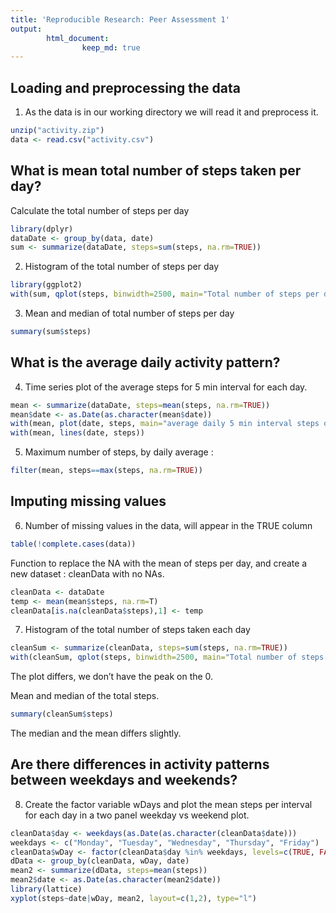 ```yaml
---
title: 'Reproducible Research: Peer Assessment 1'
output: 
        html_document:
                keep_md: true
---
```


## Loading and preprocessing the data
1. As the data is in our working directory we will read it and preprocess it.  
```r
unzip("activity.zip")
data <- read.csv("activity.csv")
```  

## What is mean total number of steps taken per day?
Calculate the total number of steps per day  
```r
library(dplyr)
dataDate <- group_by(data, date)
sum <- summarize(dataDate, steps=sum(steps, na.rm=TRUE))
``` 

2. Histogram of the total number of steps per day
```r
library(ggplot2)  
with(sum, qplot(steps, binwidth=2500, main="Total number of steps per day"))  
```

3. Mean and median of total number of steps per day  
```r
summary(sum$steps)
```

## What is the average daily activity pattern?
4. Time series plot of the average steps for 5 min interval for each day. 
```r
mean <- summarize(dataDate, steps=mean(steps, na.rm=TRUE))
mean$date <- as.Date(as.character(mean$date))
with(mean, plot(date, steps, main="average daily 5 min interval steps over time"))
with(mean, lines(date, steps))
```  

5. Maximum number of steps, by daily average :   
```r
filter(mean, steps==max(steps, na.rm=TRUE))  
```  

## Imputing missing values
6. Number of missing values in the data, will appear in the TRUE column  
```r
table(!complete.cases(data))
```  

Function to replace the NA with the mean of steps per day, and create a new dataset : cleanData with no NAs.  
```r
cleanData <- dataDate
temp <- mean(mean$steps, na.rm=T)
cleanData[is.na(cleanData$steps),1] <- temp
```  

7. Histogram of the total number of steps taken each day  
```r
cleanSum <- summarize(cleanData, steps=sum(steps, na.rm=TRUE))
with(cleanSum, qplot(steps, binwidth=2500, main="Total number of steps per day"))
```   
  
The plot differs, we don't have the peak on the 0.  

Mean and median of the total steps.  
```r
summary(cleanSum$steps)
```  
The median and the mean differs slightly.  

## Are there differences in activity patterns between weekdays and weekends?
8. Create the factor variable wDays and plot the mean steps per interval for each day in a two panel weekday vs weekend plot.  
```r
cleanData$day <- weekdays(as.Date(as.character(cleanData$date)))
weekdays <- c("Monday", "Tuesday", "Wednesday", "Thursday", "Friday")
cleanData$wDay <- factor(cleanData$day %in% weekdays, levels=c(TRUE, FALSE), labels=c("weekday", "weekend"))
dData <- group_by(cleanData, wDay, date)
mean2 <- summarize(dData, steps=mean(steps))
mean2$date <- as.Date(as.character(mean2$date))
library(lattice)
xyplot(steps~date|wDay, mean2, layout=c(1,2), type="l")
```